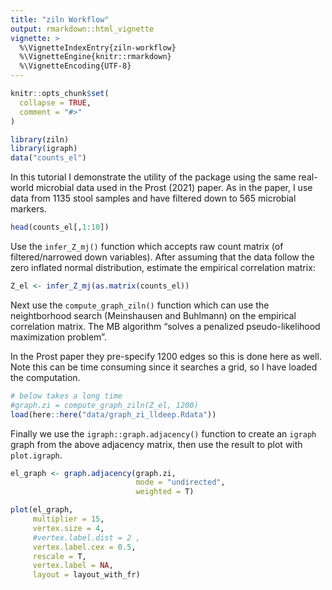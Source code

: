 ```yaml
---
title: "ziln Workflow"
output: rmarkdown::html_vignette
vignette: >
  %\VignetteIndexEntry{ziln-workflow}
  %\VignetteEngine{knitr::rmarkdown}
  %\VignetteEncoding{UTF-8}
---
```


```r
knitr::opts_chunk$set(
  collapse = TRUE,
  comment = "#>"
)
```

```r
library(ziln)
library(igraph)
data("counts_el")
```

In this tutorial I demonstrate the utility of the package using the same real-world microbial data used in the Prost (2021) paper. As in the paper, I use data from 1135 stool samples and have filtered down to 565 microbial markers. 

```r
head(counts_el[,1:10])
```

Use the `infer_Z_mj()` function which accepts raw count matrix (of filtered/narrowed down variables). After assuming that the data follow the zero inflated normal distribution, estimate the empirical correlation matrix:  
```r
Z_el <- infer_Z_mj(as.matrix(counts_el))


```

Next use the `compute_graph_ziln()` function which can use the neightborhood search (Meinshausen and Buhlmann) on the empirical correlation matrix. 
 The MB algorithm "solves a penalized pseudo-likelihood maximization problem". 

In the Prost paper they pre-specify 1200 edges so this is done here as well. 
Note this can be time consuming since it searches a grid, so I have loaded the computation. 

```r
# below takes a long time 
#graph.zi = compute_graph_ziln(Z_el, 1200)
load(here::here("data/graph_zi_lldeep.Rdata"))
```

Finally we use the `igraph::graph.adjacency()` function to create an `igraph` graph from the above adjacency matrix, then use the result to plot with `plot.igraph`.
```r
el_graph <- graph.adjacency(graph.zi, 
                            mode = "undirected",
                            weighted = T)

plot(el_graph, 
     multiplier = 15,
     vertex.size = 4,  
     #vertex.label.dist = 2 , 
     vertex.label.cex = 0.5,
     rescale = T,
     vertex.label = NA,
     layout = layout_with_fr)
```




